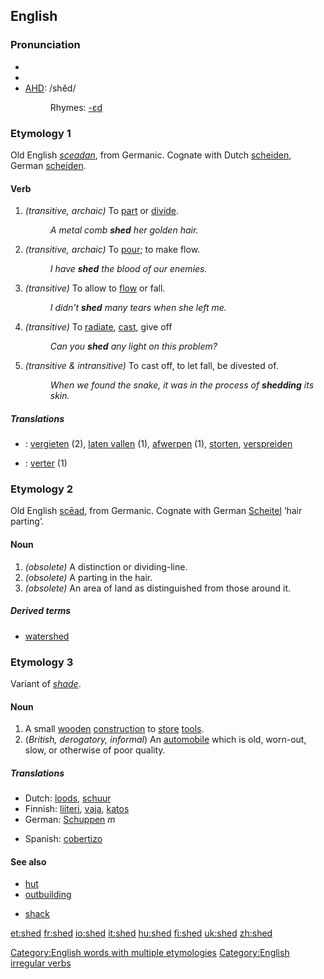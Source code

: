 ==English==

===Pronunciation===
*{{SAMPA|/SEd/}}
*{{IPA|/ʃɛd/}}
*[[w:AHD|AHD]]: /shěd/
*:Rhymes: [[Rhymes:English:-ɛd|-ɛd]]

===Etymology 1===
Old English ''[[sceadan]]'', from Germanic.  Cognate with Dutch [[scheiden]], German [[scheiden]].

====Verb====
{{en-verb|sheds|shedding|shed}}

# ''(transitive, archaic)'' To [[part]] or [[divide]].
#:''A metal comb '''shed''' her golden hair.''
# ''(transitive, archaic)'' To [[pour]]; to make flow.
#:''I have '''shed''' the blood of our enemies.''
# ''(transitive)'' To allow to [[flow]] or fall.
#:''I didn't '''shed''' many tears when she left me.''
# ''(transitive)'' To [[radiate]], [[cast]], give off
#:''Can you '''shed''' any light on this problem?''
# ''(transitive & intransitive)'' To cast off, to let fall, be divested of.
#:''When we found the snake, it was in the process of '''shedding''' its skin.''

=====Translations=====
{{checktrans}}
{{top}}
*{{ttbc|Dutch}}: [[vergieten]] (2), [[laten vallen]] (1), [[afwerpen]] (1), [[storten]], [[verspreiden]]
{{mid}}
*{{ttbc|Spanish}}: [[verter]] (1)
{{bottom}}

===Etymology 2===
Old English [[scead|scēad]], from Germanic.  Cognate with German [[Scheitel]] ‘hair parting’.

====Noun====
{{en-noun}}

# ''(obsolete)'' A distinction or dividing-line.
# ''(obsolete)'' A parting in the hair.
# ''(obsolete)'' An area of land as distinguished from those around it.

=====Derived terms=====
*[[watershed]]

===Etymology 3===
Variant of ''[[shade]]''.

====Noun====
{{en-noun}}

#A small [[wooden]] [[construction]] to [[store]] [[tool]]s.
#(''British, derogatory, informal'') An [[automobile]] which is old, worn-out, slow, or otherwise of poor quality.

=====Translations=====
{{top}}
*Dutch: [[loods]], [[schuur]]
*Finnish: [[liiteri]], [[vaja]], [[katos]]
*German: [[Schuppen]] ''m''
{{mid}}
*Spanish: [[cobertizo]] {{m}}
{{bottom}}

====See also====
{{top2}}
*[[hut]]
*[[outbuilding]]
{{mid2}}
*[[shack]]
{{bottom}}

[[Category:English words with multiple etymologies]]
[[Category:English irregular verbs]]

[[et:shed]]
[[fr:shed]]
[[io:shed]]
[[it:shed]]
[[hu:shed]]
[[fi:shed]]
[[uk:shed]]
[[zh:shed]]